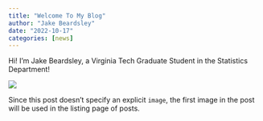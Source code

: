 ```yaml
---
title: "Welcome To My Blog"
author: "Jake Beardsley"
date: "2022-10-17"
categories: [news]
---
```


Hi! I'm Jake Beardsley, a Virginia Tech Graduate Student in the Statistics Department!

![](thumbnail.jpg)

Since this post doesn't specify an explicit `image`, the first image in the post will be used in the listing page of posts.
